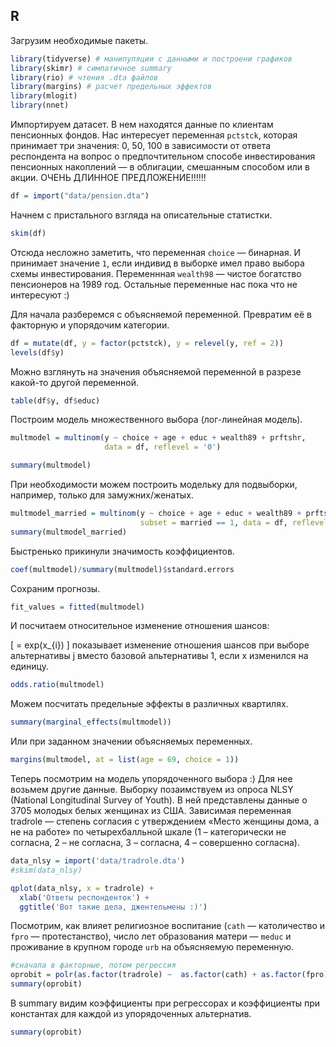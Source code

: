 ## R

Загрузим необходимые пакеты.
```r
library(tidyverse) # манипуляции с данными и построени графиков
library(skimr) # симпатичное summary
library(rio) # чтения .dta файлов
library(margins) # расчет предельных эффектов
library(mlogit)
library(nnet)
```

Импортируем датасет. 
В нем находятся данные по клиентам пенсионных фондов. 
Нас интересует переменная `pctstck`, которая принимает три значения: 0, 50, 100 в зависимоcти от ответа респондента на вопрос о предпочтительном способе инвестирования пенсионных накоплений — в облигации, смешанным способом или в акции.  ОЧЕНЬ ДЛИННОЕ ПРЕДЛОЖЕНИЕ!!!!!!

```r
df = import("data/pension.dta")
```

Начнем с пристального взгляда на описательные статистки. 
```r
skim(df)
```

Отсюда несложно заметить, что переменная `choice` — бинарная. 
И принимает значение `1`, если индивид в выборке имел право выбора схемы инвестирования. 
Переменнная `wealth98` — чистое богатство пенсионеров на 1989 год. 
Остальные переменные нас пока что не интересуют :)


Для начала разберемся с объясняемой переменной.
Превратим её в факторную и упорядочим категории. 

```r
df = mutate(df, y = factor(pctstck), y = relevel(y, ref = 2)) 
levels(df$y)
```

Можно взглянуть на значения объясняемой переменной в разрезе какой-то другой переменной. 

```r
table(df$y, df$educ)
```

Построим модель множественного выбора (лог-линейная модель). 

```r
multmodel = multinom(y ~ choice + age + educ + wealth89 + prftshr, 
                     data = df, reflevel = '0')

summary(multmodel)
```

При необходимости можем построить модельку для подвыборки, например, только для замужних/женатых.

```r
multmodel_married = multinom(y ~ choice + age + educ + wealth89 + prftshr, 
                             subset = married == 1, data = df, reflevel = '0')
summary(multmodel_married)
```

Быстренько прикинули значимость коэффициентов.

```r
coef(multmodel)/summary(multmodel)$standard.errors
```

Сохраним прогнозы.
```r
fit_values = fitted(multmodel)
```

И посчитаем относительное изменение отношения шансов:

\[
\frac{P(y_{i} = j)}{P(y_{i} = 1)} = exp(x_{i}\beta)
\] показывает изменение отношения шансов при выборе альтернативы j вместо базовой альтернативы 1, если x изменился на единицу.

```r
odds.ratio(multmodel) 
```

Можем посчитать предельные эффекты в различных квартилях.
```r
summary(marginal_effects(multmodel))
```

Или при заданном значении объясняемых переменных.
```r
margins(multmodel, at = list(age = 69, choice = 1))
```


Теперь посмотрим на модель упорядоченного выбора :) 
Для нее возьмем другие данные. 
Выборку позаимствуем из опроса NLSY (National Longitudinal Survey of Youth). 
В ней представлены данные о 3705 молодых белых женщинах из США.
Зависимая переменная tradrole — степень согласия с утверждением «Место женщины дома, а не на работе» по четырехбалльной шкале (1 – категорически не согласна, 2 – не согласна, 3 – согласна, 4 – совершенно согласна).

```r
data_nlsy = import('data/tradrole.dta')
#skim(data_nlsy)
```

```r
qplot(data_nlsy, x = tradrole) + 
  xlab('Ответы респонденток') +
  ggtitle('Вот такие дела, джентельмены :)')
```

Посмотрим, как влияет религиозное воспитание (`cath` — католичество и `fpro` — протестанство), число лет образования матери — `meduc` и проживание в крупном городе `urb` на объясняемую переменную.

```r
#сначала в факторные, потом регрессия
oprobit = polr(as.factor(tradrole) ~  as.factor(cath) + as.factor(fpro) + meduc + as.factor(urb), data = data_nlsy, method = "probit", na.action = na.omit)
summary(oprobit)
```

В summary видим коэффициенты при регрессорах и коэффициенты при константах для каждой из упорядоченных альтернатив.

```r
summary(oprobit)
```